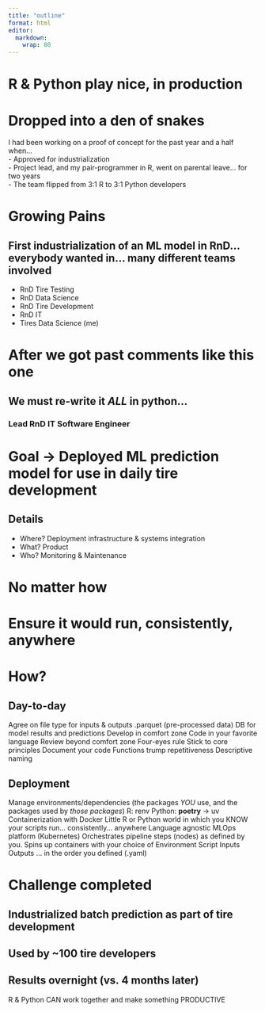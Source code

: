 ```yaml
---
title: "outline"
format: html
editor: 
  markdown: 
    wrap: 80
---
```


# R & Python play nice, in production

# Dropped into a den of snakes

I had been working on a proof of concept for the past year and a half
when...  
- Approved for industrialization  
- Project lead, and my pair-programmer in R, went on parental leave... for two years  
- The team flipped from 3:1 R to 3:1 Python developers

# Growing Pains

## First industrialization of an ML model in RnD... everybody wanted in... many different teams involved  
- RnD Tire Testing  
- RnD Data Science  
- RnD Tire Development  
- RnD IT  
- Tires Data Science (me)

# After we got past comments like this one

## We must re-write it *ALL* in python...
### Lead RnD IT Software Engineer

# Goal -> Deployed ML prediction model for use in daily tire development

## Details
- Where? Deployment infrastructure & systems integration  
- What? Product  
- Who? Monitoring & Maintenance

# No matter how 
# Ensure it would run, consistently, anywhere

# How?
## Day-to-day
Agree on file type for inputs & outputs
  .parquet (pre-processed data)
  DB for model results and predictions
Develop in comfort zone
  Code in your favorite language
Review beyond comfort zone
  Four-eyes rule
  Stick to core principles
    Document your code
    Functions trump repetitiveness
    Descriptive naming
  
## Deployment
Manage environments/dependencies (the packages _YOU_ use, and the packages used by _those packages_)
  R: renv
  Python: **poetry** -> uv
Containerization with Docker
  Little R or Python world in which you KNOW your scripts run... consistently... anywhere
Language agnostic MLOps platform (Kubernetes)
  Orchestrates pipeline steps (nodes) as defined by you. 
    Spins up containers with your choice of
      Environment
      Script
      Inputs
      Outputs
    ... in the order you defined (.yaml)

# Challenge completed
## Industrialized batch prediction as part of tire development
## Used by ~100 tire developers
## Results overnight (vs. 4 months later)


R & Python CAN work together
and make something PRODUCTIVE

